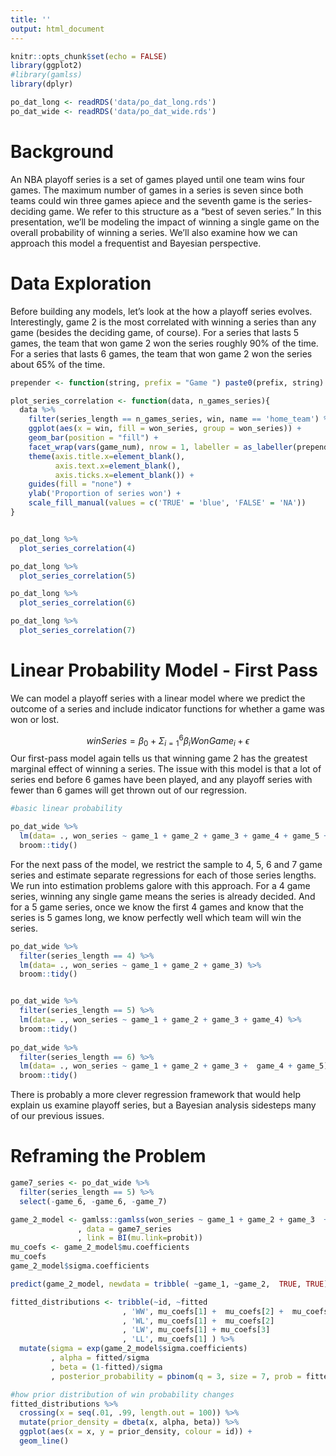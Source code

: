 ```yaml
---
title: ''
output: html_document
---
```


```r
knitr::opts_chunk$set(echo = FALSE)
library(ggplot2)
#library(gamlss)
library(dplyr)

po_dat_long <- readRDS('data/po_dat_long.rds')
po_dat_wide <- readRDS('data/po_dat_wide.rds')

```

# Background

An NBA playoff series is a set of games played until one team wins four games. The maximum number of games in a series is seven since both teams could win three games apiece and the seventh game is the series-deciding game. We refer to this structure as a "best of seven series." In this presentation, we'll be modeling the impact of winning a single game on the overall probability of winning a series. We'll also examine how we can approach this model a frequentist and Bayesian perspective.

# Data Exploration

Before building any models, let's look at the how a playoff series evolves. Interestingly, game 2 is the most correlated with winning a series than any game (besides the deciding game, of course). For a series that lasts 5 games, the team that won game 2 won the series roughly 90% of the time. For a series that lasts 6 games, the team that won game 2 won the series about 65% of the time. 

```r
prepender <- function(string, prefix = "Game ") paste0(prefix, string)

plot_series_correlation <- function(data, n_games_series){
  data %>%
    filter(series_length == n_games_series, win, name == 'home_team') %>%
    ggplot(aes(x = win, fill = won_series, group = won_series)) +
    geom_bar(position = "fill") +
    facet_wrap(vars(game_num), nrow = 1, labeller = as_labeller(prepender)) +
    theme(axis.title.x=element_blank(),
          axis.text.x=element_blank(),
          axis.ticks.x=element_blank()) +
    guides(fill = "none") +
    ylab('Proportion of series won') +
    scale_fill_manual(values = c('TRUE' = 'blue', 'FALSE' = 'NA'))
}


po_dat_long %>%
  plot_series_correlation(4)

po_dat_long %>%
  plot_series_correlation(5)

po_dat_long %>%
  plot_series_correlation(6)

po_dat_long %>%
  plot_series_correlation(7)

```
# Linear Probability Model - First Pass

We can model a playoff series with a linear model where we predict the outcome of a series and include indicator functions for whether a game was won or lost.

$$winSeries = \beta_0 + \Sigma_{i=1}^6 \beta_iWonGame_i + \epsilon  $$
Our first-pass model again tells us that winning game 2 has the greatest marginal effect of winning a series. The issue with this model is that a lot of series end before 6 games have been played, and any playoff series with fewer than 6 games will get thrown out of our regression.

```r
#basic linear probability

po_dat_wide %>%
  lm(data= ., won_series ~ game_1 + game_2 + game_3 + game_4 + game_5 + game_6) %>%
  broom::tidy() 
```

For the next pass of the model, we restrict the sample to 4, 5, 6 and 7 game series and estimate separate regressions for each of those series lengths. We run into estimation problems galore with this approach. For a 4 game series, winning any single game means the series is already decided. And for a 5 game series, once we know the first 4 games and know that the series is 5 games long, we know perfectly well which team will win the series.

```r
po_dat_wide %>%
  filter(series_length == 4) %>%
  lm(data= ., won_series ~ game_1 + game_2 + game_3) %>%
  broom::tidy() 


po_dat_wide %>%
  filter(series_length == 5) %>%
  lm(data= ., won_series ~ game_1 + game_2 + game_3 + game_4) %>%
  broom::tidy() 
  
po_dat_wide %>%
  filter(series_length == 6) %>%
  lm(data= ., won_series ~ game_1 + game_2 + game_3 +  game_4 + game_5) %>%
  broom::tidy() 
```

There is probably a more clever regression framework that would help explain us examine playoff series, but a Bayesian analysis sidesteps many of our previous issues.


# Reframing the Problem



```r

game7_series <- po_dat_wide %>%
  filter(series_length == 5) %>%
  select(-game_6, -game_6, -game_7)

game_2_model <- gamlss::gamlss(won_series ~ game_1 + game_2 + game_3  + game_4
               , data = game7_series
               , link = BI(mu.link=probit))
mu_coefs <- game_2_model$mu.coefficients
mu_coefs
game_2_model$sigma.coefficients

predict(game_2_model, newdata = tribble( ~game_1, ~game_2,  TRUE, TRUE))

fitted_distributions <- tribble(~id, ~fitted 
                         , 'WW', mu_coefs[1] +  mu_coefs[2] +  mu_coefs[3]
                         , 'WL', mu_coefs[1] +  mu_coefs[2]
                         , 'LW', mu_coefs[1] + mu_coefs[3]
                         , 'LL', mu_coefs[1] ) %>%
  mutate(sigma = exp(game_2_model$sigma.coefficients)
         , alpha = fitted/sigma
         , beta = (1-fitted)/sigma
         , posterior_probability = pbinom(q = 3, size = 7, prob = fitted, lower.tail = FALSE) ) 

#how prior distribution of win probability changes
fitted_distributions %>%
  crossing(x = seq(.01, .99, length.out = 100)) %>%
  mutate(prior_density = dbeta(x, alpha, beta)) %>%
  ggplot(aes(x = x, y = prior_density, colour = id)) +
  geom_line()


```
